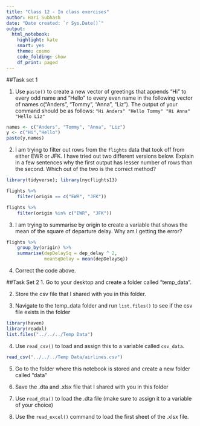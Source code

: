 ```yaml
---
title: "Class 12 - In class exercises"
author: Hari Subhash
date: "Date created: `r Sys.Date()`"
output:
  html_notebook:
    highlight: kate
    smart: yes
    theme: cosmo
    code_folding: show
    df_print: paged
---
```


##Task set 1

1. Use `paste()` to create a new vector of greetings that appends "Hi" to every odd name and "Hello" to every even name in the following vector of names c("Anders", "Tommy", "Anna", "Liz"). The output of your command should be as follows: `"Hi Anders" "Hello Tommy" "Hi Anna" "Hello Liz"`


```r

names <- c("Anders", "Tommy", "Anna", "Liz")
y <- c("Hi","Hello")
paste(y,names)
```


2. I am trying to filter out rows from the `flights` data that took off from either EWR or JFK. I have tried out two different versions below. Explain in a few sentences why the first output has lesser number of rows than the second. Which out of the two is the correct method?

```r
library(tidyverse); library(nycflights13)

flights %>% 
    filter(origin == c("EWR", "JFK"))
```

```r
flights %>% 
    filter(origin %in% c("EWR", "JFK"))
```

3. I am trying to summarise by origin to create a variable that shows the mean of the square of departure delay. Why am I getting the error?
```r
flights %>% 
    group_by(origin) %>% 
    summarise(depDelaySq = dep_delay ^ 2,
              meanSqDelay = mean(depDelaySq))
```

4. Correct the code above.


##Task Set 2
1. Go to your desktop and create a folder called "temp_data".

2. Store the csv file that I shared with you in this folder.

3. Navigate to the temp_data folder and run `list.files()` to see if the csv file exists in the folder
```r
library(haven) 
library(readxl)
list.files("../../../Temp Data")
```



4. Use `read_csv()` to load and assign this to a variable called `csv_data`.
```r
read_csv("../../../Temp Data/airlines.csv")
```

5. Go to the folder where this notebook is stored and create a new folder called "data"

6. Save the .dta and .xlsx file that I shared with you in this folder

7. Use `read_dta()` to load the .dta file (make sure to assign it to a variable of your choice)

8. Use the `read_excel()` command to load the first sheet of the .xlsx file.



